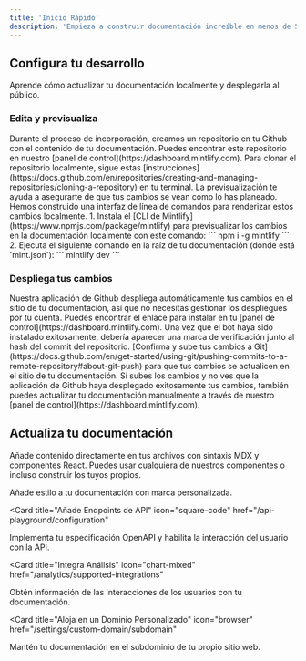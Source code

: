 ```yaml
---
title: 'Inicio Rápido'
description: 'Empieza a construir documentación increíble en menos de 5 minutos'
---
```


## Configura tu desarrollo

Aprende cómo actualizar tu documentación localmente y desplegarla al público.

### Edita y previsualiza

<AccordionGroup>
  <Accordion icon="github" title="Clona tu documentación localmente">
    Durante el proceso de incorporación, creamos un repositorio en tu Github con
    el contenido de tu documentación. Puedes encontrar este repositorio en nuestro
    [panel de control](https://dashboard.mintlify.com). Para clonar el repositorio
    localmente, sigue estas
    [instrucciones](https://docs.github.com/en/repositories/creating-and-managing-repositories/cloning-a-repository)
    en tu terminal.
  </Accordion>
  <Accordion icon="rectangle-terminal" title="Previsualiza los cambios">
    La previsualización te ayuda a asegurarte de que tus cambios se vean como lo has planeado. Hemos construido una
    interfaz de línea de comandos para renderizar estos cambios localmente. 1. Instala el
    [CLI de Mintlify](https://www.npmjs.com/package/mintlify) para previsualizar los
    cambios en la documentación localmente con este comando: ``` npm i -g mintlify ```
    2. Ejecuta el siguiente comando en la raíz de tu documentación (donde
    está `mint.json`): ``` mintlify dev ```
  </Accordion>
</AccordionGroup>

### Despliega tus cambios

<AccordionGroup>

<Accordion icon="message-bot" title="Instala nuestra aplicación de Github">
  Nuestra aplicación de Github despliega automáticamente tus cambios en el sitio de tu documentación,
  así que no necesitas gestionar los despliegues por tu cuenta. Puedes encontrar el enlace para instalar en
  tu [panel de control](https://dashboard.mintlify.com). Una vez que el bot haya sido
  instalado exitosamente, debería aparecer una marca de verificación junto al hash del commit
  del repositorio.
</Accordion>
<Accordion icon="rocket" title="Sube tus cambios">
  [Confirma y sube tus cambios a
  Git](https://docs.github.com/en/get-started/using-git/pushing-commits-to-a-remote-repository#about-git-push)
  para que tus cambios se actualicen en el sitio de tu documentación. Si subes los cambios y no ves que
  la aplicación de Github haya desplegado exitosamente tus cambios, también puedes
  actualizar tu documentación manualmente a través de nuestro [panel de control](https://dashboard.mintlify.com).
</Accordion>

</AccordionGroup>

## Actualiza tu documentación

Añade contenido directamente en tus archivos con sintaxis MDX y componentes React. Puedes usar cualquiera de nuestros componentes o incluso construir los tuyos propios.

<CardGroup>

<Card title="Estiliza tu Documentación" icon="paintbrush" href="/settings/global">
  Añade estilo a tu documentación con marca personalizada.
</Card>

<Card
  title="Añade Endpoints de API"
  icon="square-code"
  href="/api-playground/configuration"
>
  Implementa tu especificación OpenAPI y habilita la interacción del usuario con la API.
</Card>

<Card
  title="Integra Análisis"
  icon="chart-mixed"
  href="/analytics/supported-integrations"
>
  Obtén información de las interacciones de los usuarios con tu documentación.
</Card>

<Card
  title="Aloja en un Dominio Personalizado"
  icon="browser"
  href="/settings/custom-domain/subdomain"
>
  Mantén tu documentación en el subdominio de tu propio sitio web.
</Card>

</CardGroup>